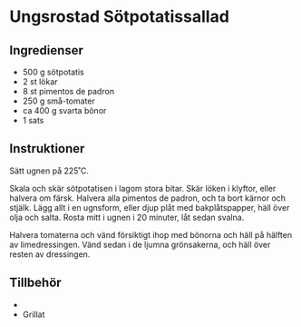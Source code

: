 
# Ungsrostad Sötpotatissallad

## Ingredienser

- 500 g sötpotatis
- 2 st lökar
- 8 st pimentos de padron
- 250 g små-tomater
- ca 400 g svarta bönor
- 1 sats <InternalRecipeLink path="limedressing" text="limedressing" />

## Instruktioner

Sätt ugnen på 225˚C.

Skala och skär sötpotatisen i lagom stora bitar. Skär löken i klyftor, eller halvera om färsk. Halvera alla pimentos de padron, och ta bort kärnor och stjälk. Lägg allt i en ugnsform, eller djup plåt med bakplåtspapper, häll över olja och salta. Rosta mitt i ugnen i 20 minuter, låt sedan svalna.

Halvera tomaterna och vänd försiktigt ihop med bönorna och häll på hälften av limedressingen.
Vänd sedan i de ljumna grönsakerna, och häll över resten av dressingen.

## Tillbehör

- <InternalRecipeLink
    path="jalapeno-och-fetarora"
    text="Jalapeño- och fetaröra"
  />
- Grillat
